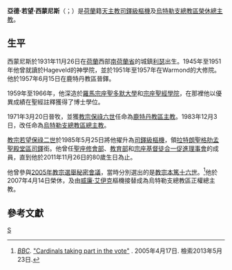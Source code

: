 {{Refimprove|time=2020-04-28T16:09:38+00:00}}
{{NoteTA
|1=zh-hant:哈德良; zh-hans:哈德良; zh-hk:亞德;
}}
{{Infobox Christian leader
| type = Cardinal
| honorific-prefix =
| name             = 亞德·若望·西蒙尼斯<br />Adrianus Johannes Simonis
| honorific-suffix = 
| title            = [[天主教烏特勒支總教區|天主教烏特勒支總教區榮休總主教]]
| image            = Simonis1971.jpg
| imagesize        = 250px
| alt              = 
| caption          = 
| archdiocese      = 
| province         = 
| metropolis       = 
| diocese          = 烏特勒支
| see              = 
| enthroned        = 1983年12月3日
| ended            = 2007年4月14日
| predecessor      = [[Johannes_Willebrands|Johannes Willebrands]]
| opposed          = 
| successor        = [[威廉·艾伊克|威廉·艾伊克]]樞機
| ordination       = 1957年6月15日
| ordained_by      = 
| consecration     = 1971年3月20日
| consecrated_by   = 
| cardinal         = 1985年5月25日
|created_cardinal_by = [[教宗若望保祿二世|教宗若望保祿二世]]
| rank             = [[樞機|司鐸級樞機]] 
| other_post       = [[拉特朗聖格肋孟聖殿|拉特朗聖格肋孟聖殿堂區領銜司鐸]]
| previous_post    = [[天主教鹿特丹教區|鹿特丹教區主教]]（1970年－1983年）
| birth_name       = Ad Simonis
| birth_date       = {{birth date|1931|11|26|df=yes}}
| birth_place      = [[荷蘭|荷蘭]][[南荷蘭省|南荷蘭省]][[利瑟|利瑟]]
| death_date       = {{death date and age|2020|9|3|1931|11|26}}
| death_place      = 荷蘭南荷蘭省[[泰靈恩|泰靈恩]]
| buried           =
| nationality      = 荷蘭
| religion         = [[天主教|天主教]]
| residence        =
| parents          =
| spouse           =
| profession       =
| alma_mater       =
| signature        =
| coat_of_arms     = Coat of arms of Adrianus Simonis.svg
}}
'''亞德·若望·西蒙尼斯'''（{{lang-nl|Adrianus Johannes Simonis}}；{{bd|1931年|11月26日|2020年|9月2日|catIdx=Adrianus Johannes Simonis}}）是[[荷蘭|荷蘭]]籍[[天主教|天主教]][[樞機|司鐸級樞機]]及[[天主教烏特勒支總教區|烏特勒支總教區榮休總主教]]。

==生平==
西蒙尼斯於1931年11月26日在[[荷蘭|荷蘭]]西部[[南荷蘭省|南荷蘭省]]的城鎮[[利瑟|利瑟]]出生。1945年至1951年他曾就讀於Hageveld的神學院，並於1951年至1957年在Warmond的大修院。他於1957年6月15日在鹿特丹教區晉鐸。

1959年至1966年，他深造於[[羅馬|羅馬]][[宗座聖多默大學|宗座聖多默大學]]和[[宗座聖經學院|宗座聖經學院]]，在那裡他以優異成績在聖經註釋獲得了博士學位。

1971年3月20日晉牧，並獲[[教宗保祿六世|教宗保祿六世]]任命為[[天主教鹿特丹教區|鹿特丹教區主教]]。1983年12月3日，改任命為[[天主教烏特勒支總教區|烏特勒支總教區總主教]]。

[[教宗若望保祿二世|教宗若望保祿二世]]於1985年5月25日將他擢升為[[樞機|司鐸級樞機]]，領[[拉特朗聖格肋孟聖殿|拉特朗聖格肋孟聖殿堂區司鐸]]銜。他曾任[[修會部|聖座修會部]]、[[教育部_(聖座)|教育部]]和[[宗座基督徒合一促進理事會|宗座基督徒合一促進理事會]]的成員，直到他於2011年11月26日的80歲生日為止。

他曾參與[[2005年教宗選舉秘密會議|2005年教宗選舉秘密會議]]，當時分別選出的是[[教宗本篤十六世|教宗本篤十六世]]。<ref>''[[BBC|BBC]]''. [http://news.bbc.co.uk/2/hi/europe/4452205.stm "Cardinals taking part in the vote"] {{Wayback|url=http://news.bbc.co.uk/2/hi/europe/4452205.stm |date=20210126070928 }}. 2005年4月17日. 檢索2013年5月23日.</ref>他於2007年4月14日榮休，及由[[威廉·艾伊克|威廉·艾伊克]]樞機接替成為烏特勒支總教區正權總主教。

==參考文獻==
{{reflist}}

{{Authority control}}
[[Category:荷蘭樞機|S]]